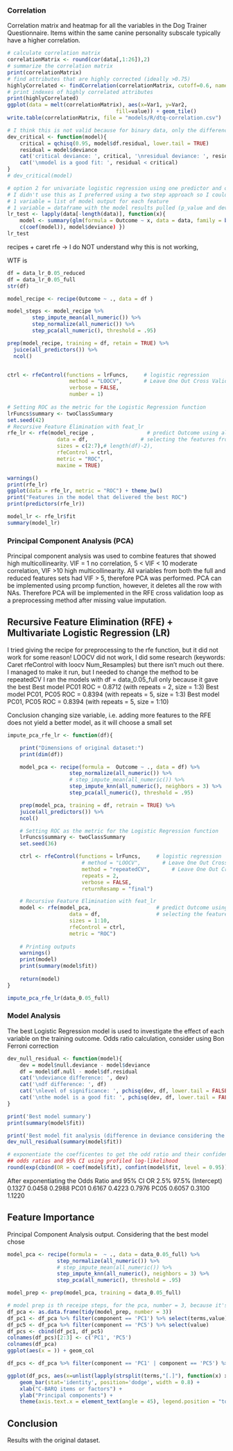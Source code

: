 
### Correlation
Correlation matrix and heatmap for all the variables in the Dog Trainer Questionnaire. 
Items within the same canine personality subscale typically have a higher correlation.

```r
# calculate correlation matrix
correlationMatrix <- round(cor(data[,1:26]),2)
# summarize the correlation matrix
print(correlationMatrix)
# find attributes that are highly corrected (ideally >0.75)
highlyCorrelated <- findCorrelation(correlationMatrix, cutoff=0.6, names = TRUE, exact = TRUE)
# print indexes of highly correlated attributes
print(highlyCorrelated)
ggplot(data = melt(correlationMatrix), aes(x=Var1, y=Var2,
                                   fill=value)) + geom_tile()
write.table(correlationMatrix, file = "models/R/dtq-correlation.csv")
```

```r
# I think this is not valid because for binary data, only the difference in deviance follows a chisq distribution
dev_critical <- function(model){
    critical = qchisq(0.95, model$df.residual, lower.tail = TRUE)
    residual = model$deviance
    cat('critical deviance: ', critical, '\nresidual deviance: ', residual)
    cat('\nmodel is a good fit: ', residual < critical)
}
# dev_critical(model)
```

```r

# option 2 for univariate logistic regression using one predictor and outcome
# I didn't use this as I preferred using a two step approach so I could have
# 1 variable = list of model output for each feature
# 1 variable = dataframe with the model results pulled (p_value and deviance)
lr_test <- lapply(data[-length(data)], function(x){
    model <- summary(glm(formula = Outcome ~ x, data = data, family = binomial(link = logit), na.action = na.exclude))
    c(coef(model)), model$deviance) })
lr_test
```


recipes + caret rfe  -> I do NOT understand why this is not working, 

WTF is 
```r
df = data_lr_0.05_reduced
df = data_lr_0.05_full
str(df)

model_recipe <- recipe(Outcome ~ ., data = df ) 

model_steps <- model_recipe %>%
        step_impute_mean(all_numeric()) %>%
        step_normalize(all_numeric()) %>%
        step_pca(all_numeric(), threshold = .95)

prep(model_recipe, training = df, retain = TRUE) %>% 
  juice(all_predictors()) %>% 
  ncol()


ctrl <- rfeControl(functions = lrFuncs,     # logistic regression
                    method = "LOOCV",       # Leave One Out Cross Validation
                    verbose = FALSE,
                    number = 1)
                    
# Setting ROC as the metric for the Logistic Regression function
lrFuncs$summary <- twoClassSummary
set.seed(42)
# Recursive Feature Elimination with feat_lr
rfe_lr <- rfe(model_recipe ,                 # predict Outcome using all other variables
                data = df,                 # selecting the features from univariate lr
                sizes = c(2:7),# length(df)-2),
                rfeControl = ctrl,
                metric = "ROC",
                maxime = TRUE)

warnings()
print(rfe_lr)
ggplot(data = rfe_lr, metric = "ROC") + theme_bw()
print("Features in the model that delivered the best ROC")
print(predictors(rfe_lr))

model_lr <- rfe_lr$fit
summary(model_lr)
```




### Principal Component Analysis (PCA)
Principal component analysis was used to combine features that showed high multicollinearity.
VIF = 1 no correlation, 5 < VIF < 10 moderate correlation, VIF >10 high multicollinearity. 
All variables from both the full and reduced features sets had VIF > 5, therefore PCA was performed.
PCA can be implemented using prcomp function, however, it deletes all the row with NAs.
Therefore PCA will be implemented in the RFE cross validation loop as a preprocessing method after missing value imputation.

## Recursive Feature Elimination (RFE) + Multivariate Logistic Regression (LR)


I tried giving the recipe for preprocessing to the rfe function, but it did not work for some reason!
LOOCV did not work, I did some research (keywords: Caret rfeControl with loocv Num_Resamples) but there isn't much out there.
I managed to make it run, but I needed to change the method to be repeatedCV 
I ran the models with df = data_0.05_full only because it gave the best 
Best model PC01            ROC = 0.8712 (with repeats = 2, size = 1:3)
Best model PC01, PC05       ROC = 0.8394 (with repeats = 5, size = 1:3)
Best model PC01, PC05       ROC = 0.8394 (with repeats = 5, size = 1:10)

Conclusion
changing size variable, i.e. adding more features to the RFE does not yield a better model, as it will choose a small set

```r

impute_pca_rfe_lr <- function(df){

    print("Dimensions of original dataset:")
    print(dim(df))

    model_pca <- recipe(formula =  Outcome ~ ., data = df) %>%
                    step_normalize(all_numeric()) %>%
                    # step_impute_mean(all_numeric()) %>%
                    step_impute_knn(all_numeric(), neighbors = 3) %>%
                    step_pca(all_numeric(), threshold = .95)

    prep(model_pca, training = df, retrain = TRUE) %>% 
    juice(all_predictors()) %>% 
    ncol()

    # Setting ROC as the metric for the Logistic Regression function
    lrFuncs$summary <- twoClassSummary
    set.seed(36)    

    ctrl <- rfeControl(functions = lrFuncs,     # logistic regression
                        # method = "LOOCV",       # Leave One Out Cross Validation
                        method = "repeatedCV",       # Leave One Out Cross Validation
                        repeats = 2,
                        verbose = FALSE,
                        returnResamp = "final")

    # Recursive Feature Elimination with feat_lr
    model <- rfe(model_pca,                     # predict Outcome using all other variables
                    data = df,                  # selecting the features from univariate lr
                    sizes = 1:10,
                    rfeControl = ctrl,
                    metric = "ROC") 
    
    # Printing outputs
    warnings()
    print(model)
    print(summary(model$fit))
    
    return(model)
}

impute_pca_rfe_lr(data_0.05_full)


```







### Model Analysis

The best Logistic Regression model is used to investigate the effect of each variable on the training outcome.
Odds ratio calculation, consider using Bon Ferroni correction

```r
dev_null_residual <- function(model){
    dev = model$null.deviance - model$deviance
    df = model$df.null - model$df.residual
    cat('\ndeviance difference: ', dev)
    cat('\ndf difference: ', df)
    cat('\nlevel of significance: ', pchisq(dev, df, lower.tail = FALSE))
    cat('\nthe model is a good fit: ', pchisq(dev, df, lower.tail = FALSE) < 0.05)
}
```

```r
print('Best model summary')
print(summary(model$fit))

print('Best model fit analysis (difference in deviance considering the degrees of freedom')
dev_null_residual(summary(model$fit))

# exponentiate the coefficentes to get the odd ratio and their confidence intervals
## odds ratios and 95% CI using profiled log-likelihood
round(exp(cbind(OR = coef(model$fit), confint(model$fit, level = 0.95))),4)
```
After exponentiating the Odds Ratio and 95% CI 
            OR      2.5%    97.5%
(Intercept) 0.1327 0.0458 0.2988
PC01        0.6167 0.4223 0.7976
PC05        0.6057 0.3100 1.1220


## Feature Importance
Principal Component Analysis output. Considering that the best model chose 

```r
model_pca <- recipe(formula =  ~ ., data = data_0.05_full) %>%
                step_normalize(all_numeric()) %>%
                # step_impute_mean(all_numeric()) %>%
                step_impute_knn(all_numeric(), neighbors = 3) %>%
                step_pca(all_numeric(), threshold = .95)

model_prep <- prep(model_pca, training = data_0.05_full)

# model prep is th receipe steps, for the pca, number = 3, because it's the 3rd step
df_pca <- as.data.frame(tidy(model_prep, number = 3))
df_pc1 <- df_pca %>% filter(component == 'PC1') %>% select(terms,value)
df_pc5 <- df_pca %>% filter(component == 'PC5') %>% select(value)
df_pcs <- cbind(df_pc1, df_pc5)
colnames(df_pcs)[2:3] <- c('PC1', 'PC5')
colnames(df_pca)
ggplot(aes(x = )) + geom_col

df_pcs <- df_pca %>% filter(component == 'PC1' | component == 'PC5') %>% select(terms, value, component)

ggplot(df_pcs, aes(x=unlist(lapply(strsplit(terms,"[.]"), function(x) x[1])), y=value, fill=component)) +
    geom_bar(stat='identity', position='dodge', width = 0.8) +
    xlab("C-BARQ items or factors") +
    ylab("Principal components") +
    theme(axis.text.x = element_text(angle = 45), legend.position = "top")
```

## Conclusion
Results with the original dataset.
